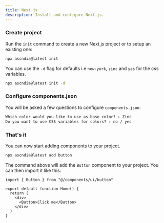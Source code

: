 ```yaml
---
title: Next.js
description: Install and configure Next.js.
---
```


<Steps>

### Create project

Run the `init` command to create a new Next.js project or to setup an existing one:

```bash
npx ascndia@latest init
```

<Callout className="mt-4">

You can use the `-d` flag for defaults i.e `new-york`, `zinc` and `yes` for the css variables.

```bash
npx ascndia@latest init -d
```

</Callout>

### Configure components.json

You will be asked a few questions to configure `components.json`:

```txt showLineNumbers
Which color would you like to use as base color? › Zinc
Do you want to use CSS variables for colors? › no / yes
```

### That's it

You can now start adding components to your project.

```bash
npx ascndia@latest add button
```

The command above will add the `Button` component to your project. You can then import it like this:

```tsx {1,6} showLineNumbers
import { Button } from "@/components/ui/button"

export default function Home() {
  return (
    <div>
      <Button>Click me</Button>
    </div>
  )
}
```

</Steps>
